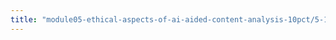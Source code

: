 ```yaml
---
title: "module05-ethical-aspects-of-ai-aided-content-analysis-10pct/5-1-1-video-lecture.qmd"
---
```



